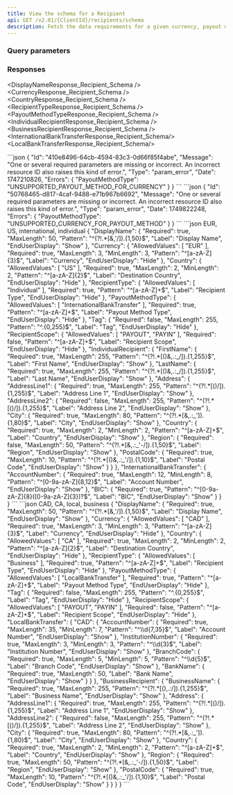 ```yaml
---
title: View the schema for a Recipient
api: GET /v2.01/{ClientId}/recipients/schema
description: Fetch the data requirements for a given currency, payout method type, and recipient type
---
```





### Query parameters  

<PayoutMethodType />
<Currency />
<Country />
<RecipientType />

### Responses  

<AccordionGroup>

<Accordion title="200">

<DisplayNameResponse_Recipient_Schema />
<CurrencyResponse_Recipient_Schema />
<CountryResponse_Recipient_Schema />
<RecipientTypeResponse_Recipient_Schema />
<PayoutMethodTypeResponse_Recipient_Schema />
<Tabs>
<Tab title="Individual">
<IndividualRecipientResponse_Recipient_Schema />
</Tab>
<Tab title="Business">
<BusinessRecipientResponse_Recipient_Schema />
</Tab>
</Tabs>
<br/>
<Tabs>
<Tab title="InternationalBankTransfer">
<InternationalBankTransferResponse_Recipient_Schema/>
</Tab>
<Tab title="LocalBankTransfer">
<LocalBankTransferResponse_Recipient_Schema/>
</Tab>
</Tabs>
</Accordion>

</AccordionGroup>

<AccordionGroup>
<Accordion title="400 - PayoutMethod doesn't match Currency-Country combination">
```json
{
    "Id": "410e8496-64cb-4594-83c3-0d66f85f4abe",
    "Message": "One or several required parameters are missing or incorrect. An incorrect resource ID also raises this kind of error.",
    "Type": "param_error",
    "Date": 1747210826,
    "Errors": {
        "PayoutMethodType": "UNSUPPORTED_PAYOUT_METHOD_FOR_CURRENCY"
    }
}
```
</Accordion>
<Accordion title="400 - Currency-Country combination doesn't match PayoutMethod">
```json
{
    "Id": "50768465-d817-4caf-9488-e71b967b6692",
    "Message": "One or several required parameters are missing or incorrect. An incorrect resource ID also raises this kind of error.",
    "Type": "param_error",
    "Date": 1749822248,
    "Errors": {
        "PayoutMethodType": "UNSUPPORTED_CURRENCY_FOR_PAYOUT_METHOD"
    }
}
```
</Accordion>
</AccordionGroup>

<ResponseExample>
```json EUR, US, international, individual
{
    "DisplayName": {
        "Required": true,
        "MaxLength": 50,
        "Pattern": "^(?!.*[&,'/]).{1,50}$",
        "Label": "Display Name",
        "EndUserDisplay": "Show"
    },
    "Currency": {
        "AllowedValues": [
            "EUR"
        ],
        "Required": true,
        "MaxLength": 3,
        "MinLength": 3,
        "Pattern": "^[a-zA-Z]{3}$",
        "Label": "Currency",
        "EndUserDisplay": "Hide"
    },
    "Country": {
        "AllowedValues": [
            "US"
        ],
        "Required": true,
        "MaxLength": 2,
        "MinLength": 2,
        "Pattern": "^[a-zA-Z]{2}$",
        "Label": "Destination Country",
        "EndUserDisplay": "Hide"
    },
    "RecipientType": {
        "AllowedValues": [
            "Individual"
        ],
        "Required": true,
        "Pattern": "^[a-zA-Z]+$",
        "Label": "Recipient Type",
        "EndUserDisplay": "Hide"
    },
    "PayoutMethodType": {
        "AllowedValues": [
            "InternationalBankTransfer"
        ],
        "Required": true,
        "Pattern": "^[a-zA-Z]+$",
        "Label": "Payout Method Type",
        "EndUserDisplay": "Hide"
    },
    "Tag": {
        "Required": false,
        "MaxLength": 255,
        "Pattern": "^.{0,255}$",
        "Label": "Tag",
        "EndUserDisplay": "Hide"
    },
    "RecipientScope": {
        "AllowedValues": [
            "PAYOUT",
            "PAYIN"
        ],
        "Required": false,
        "Pattern": "^[a-zA-Z]+$",
        "Label": "Recipient Scope",
        "EndUserDisplay": "Hide"
    },
    "IndividualRecipient": {
        "FirstName": {
            "Required": true,
            "MaxLength": 255,
            "Pattern": "^(?!.*[()&,.:_/]).{1,255}$",
            "Label": "First Name",
            "EndUserDisplay": "Show"
        },
        "LastName": {
            "Required": true,
            "MaxLength": 255,
            "Pattern": "^(?!.*[()&,.:_/]).{1,255}$",
            "Label": "Last Name",
            "EndUserDisplay": "Show"
        },
        "Address": {
            "AddressLine1": {
                "Required": true,
                "MaxLength": 255,
                "Pattern": "^(?!.*[()/]).{1,255}$",
                "Label": "Address Line 1",
                "EndUserDisplay": "Show"
            },
            "AddressLine2": {
                "Required": false,
                "MaxLength": 255,
                "Pattern": "^(?!.*[()/]).{1,255}$",
                "Label": "Address Line 2",
                "EndUserDisplay": "Show"
            },
            "City": {
                "Required": true,
                "MaxLength": 80,
                "Pattern": "^(?!.*[&,.:_']).{1,80}$",
                "Label": "City",
                "EndUserDisplay": "Show"
            },
            "Country": {
                "Required": true,
                "MaxLength": 2,
                "MinLength": 2,
                "Pattern": "^[a-zA-Z]+$",
                "Label": "Country",
                "EndUserDisplay": "Show"
            },
            "Region": {
                "Required": false,
                "MaxLength": 50,
                "Pattern": "^(?!.*[&,.:_'-/]).{1,50}$",
                "Label": "Region",
                "EndUserDisplay": "Show"
            },
            "PostalCode": {
                "Required": true,
                "MaxLength": 10,
                "Pattern": "^(?!.*[()&,.:_'/]).{1,10}$",
                "Label": "Postal Code",
                "EndUserDisplay": "Show"
            }
        }
    },
    "InternationalBankTransfer": {
        "AccountNumber": {
            "Required": true,
            "MaxLength": 12,
            "MinLength": 8,
            "Pattern": "^[0-9a-zA-Z]{8,12}$",
            "Label": "Account Number",
            "EndUserDisplay": "Show"
        },
        "BIC": {
            "Required": true,
            "Pattern": "^[0-9a-zA-Z]{8}([0-9a-zA-Z]{3})?$",
            "Label": "BIC",
            "EndUserDisplay": "Show"
        }
    }
}
```
```json CAD, CA, local, business
{
    "DisplayName": {
        "Required": true,
        "MaxLength": 50,
        "Pattern": "^(?!.*[&,'/]).{1,50}$",
        "Label": "Display Name",
        "EndUserDisplay": "Show"
    },
    "Currency": {
        "AllowedValues": [
            "CAD"
        ],
        "Required": true,
        "MaxLength": 3,
        "MinLength": 3,
        "Pattern": "^[a-zA-Z]{3}$",
        "Label": "Currency",
        "EndUserDisplay": "Hide"
    },
    "Country": {
        "AllowedValues": [
            "CA"
        ],
        "Required": true,
        "MaxLength": 2,
        "MinLength": 2,
        "Pattern": "^[a-zA-Z]{2}$",
        "Label": "Destination Country",
        "EndUserDisplay": "Hide"
    },
    "RecipientType": {
        "AllowedValues": [
            "Business"
        ],
        "Required": true,
        "Pattern": "^[a-zA-Z]+$",
        "Label": "Recipient Type",
        "EndUserDisplay": "Hide"
    },
    "PayoutMethodType": {
        "AllowedValues": [
            "LocalBankTransfer"
        ],
        "Required": true,
        "Pattern": "^[a-zA-Z]+$",
        "Label": "Payout Method Type",
        "EndUserDisplay": "Hide"
    },
    "Tag": {
        "Required": false,
        "MaxLength": 255,
        "Pattern": "^.{0,255}$",
        "Label": "Tag",
        "EndUserDisplay": "Hide"
    },
    "RecipientScope": {
        "AllowedValues": [
            "PAYOUT",
            "PAYIN"
        ],
        "Required": false,
        "Pattern": "^[a-zA-Z]+$",
        "Label": "Recipient Scope",
        "EndUserDisplay": "Hide"
    },
    "LocalBankTransfer": {
        "CAD": {
            "AccountNumber": {
                "Required": true,
                "MaxLength": 35,
                "MinLength": 7,
                "Pattern": "^\\d{7,35}$",
                "Label": "Account Number",
                "EndUserDisplay": "Show"
            },
            "InstitutionNumber": {
                "Required": true,
                "MaxLength": 3,
                "MinLength": 3,
                "Pattern": "^\\d{3}$",
                "Label": "Institution Number",
                "EndUserDisplay": "Show"
            },
            "BranchCode": {
                "Required": true,
                "MaxLength": 5,
                "MinLength": 5,
                "Pattern": "^\\d{5}$",
                "Label": "Branch Code",
                "EndUserDisplay": "Show"
            },
            "BankName": {
                "Required": true,
                "MaxLength": 50,
                "Label": "Bank Name",
                "EndUserDisplay": "Show"
            }
        }
    },
    "BusinessRecipient": {
        "BusinessName": {
            "Required": true,
            "MaxLength": 255,
            "Pattern": "^(?!.*[(),.:/]).{1,255}$",
            "Label": "Business Name",
            "EndUserDisplay": "Show"
        },
        "Address": {
            "AddressLine1": {
                "Required": true,
                "MaxLength": 255,
                "Pattern": "^(?!.*[()/]).{1,255}$",
                "Label": "Address Line 1",
                "EndUserDisplay": "Show"
            },
            "AddressLine2": {
                "Required": false,
                "MaxLength": 255,
                "Pattern": "^(?!.*[()/]).{1,255}$",
                "Label": "Address Line 2",
                "EndUserDisplay": "Show"
            },
            "City": {
                "Required": true,
                "MaxLength": 80,
                "Pattern": "^(?!.*[&,.:_']).{1,80}$",
                "Label": "City",
                "EndUserDisplay": "Show"
            },
            "Country": {
                "Required": true,
                "MaxLength": 2,
                "MinLength": 2,
                "Pattern": "^[a-zA-Z]+$",
                "Label": "Country",
                "EndUserDisplay": "Show"
            },
            "Region": {
                "Required": true,
                "MaxLength": 50,
                "Pattern": "^(?!.*[&,.:_'-/]).{1,50}$",
                "Label": "Region",
                "EndUserDisplay": "Show"
            },
            "PostalCode": {
                "Required": true,
                "MaxLength": 10,
                "Pattern": "^(?!.*[()&,.:_'/]).{1,10}$",
                "Label": "Postal Code",
                "EndUserDisplay": "Show"
            }
        }
    }
}
```
</ResponseExample>

<RequestExample>
<RestGetNoBody />
</RequestExample>